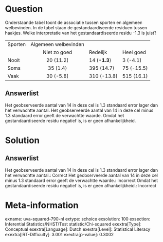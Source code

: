 Question
========

Onderstaande tabel toont de associatie tussen sporten en algemeen
welbevinden. In de tabel staan de gestandaardiseerde residuen tussen
haakjes. Welke interpretatie van het gestandaardiseerde residu -1.3 is
juist?

  --------- ---------------------- --------------- ------------
  Sporten    Algemeen welbevinden                  
                 Niet zo goed         Redelijk      Heel goed
  Nooit           20 (11.2)         14 (**-1.3**)    3 (-4.1)
  Soms             35 (1.4)          395 (14.7)     75 (-15.5)
  Vaak            30 (-5.8)          310 (-13.8)    515 (16.1)
  --------- ---------------------- --------------- ------------

Answerlist
----------

Het geobserveerde aantal van 14 in deze cel is 1.3 standaard error lager dan het verwachtte aantal.
Het geobserveerde aantal van 14 in deze cel minus 1.3 standaard error geeft de verwachtte waarde.
Omdat het gestandaardiseerde residu negatief is, is er geen afhankelijkheid.

Solution
========

Answerlist
----------

Het geobserveerde aantal van 14 in deze cel is 1.3 standaard error lager dan het verwachtte aantal.: Correct
Het geobserveerde aantal van 14 in deze cel minus 1.3 standaard error geeft de verwachtte waarde.: Incorrect
Omdat het gestandaardiseerde residu negatief is, is er geen afhankelijkheid.: Incorrect

Meta-information
================
exname: uva-squared-790-nl
extype: schoice
exsolution: 100
exsection: Inferential Statistics/NHST/Test statistic/Chi-squared
exextra[Type]: Conceptual
exextra[Language]: Dutch
exextra[Level]: Statistical Literacy
exextra[IRT-Difficulty]: 3.001
exextra[p-value]: 0.3002
